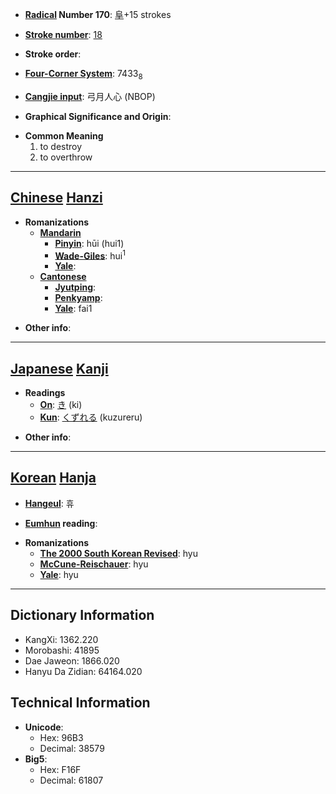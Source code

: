 * '''[[Wiktionary:Chinese radical index| Radical]] Number 170''': [[Wiktionary:Chinese radical index 阜|阜]]+15 strokes

* '''[[Wiktionary:Chinese total strokes index|Stroke number]]''': [[Wiktionary:Chinese total strokes index 18|18]]

* '''Stroke order''': 

* '''[[Wiktionary:Chinese four corner index|Four-Corner System]]''': 7433<sub>8</sub>

* '''[[Wiktionary:Chinese Cangjie index|Cangjie input]]''': 弓月人心 (NBOP)

* '''Graphical Significance and Origin''': 

* '''Common Meaning'''
*#to destroy
*# to overthrow


----

== [[Chinese]] [[Hanzi]] ==

* '''Romanizations'''
** '''[[Mandarin]]'''
*** '''[[Pinyin]]''': hūi (hui1)
*** '''[[Wade-Giles]]''': hui<sup>1</sup>
*** '''[[Yale]]''': 
** '''[[Cantonese]]'''
*** '''[[Jyutping]]''':
*** '''[[Penkyamp]]''': 
*** '''[[Yale]]''': fai1

* '''Other info''': 

----

== [[Japanese]] [[Kanji]] ==

* '''Readings'''
** '''[[On]]''': [[き]] (ki)
** '''[[Kun]]''': [[くずれる]] (kuzureru)

* '''Other info''':  

----

== [[Korean]] [[Hanja]] ==

* '''[[Hangeul]]''': 휴

* '''[[Eumhun]] reading''': 

* '''Romanizations'''
** '''[[The 2000 South Korean Revised Romanization|The 2000 South Korean Revised]]''': hyu
** '''[[McCune-Reischauer]]''': hyu
** '''[[Yale]]''': hyu

----

== Dictionary Information ==

* KangXi: 1362.220
* Morobashi: 41895
* Dae Jaweon: 1866.020
* Hanyu Da Zidian: 64164.020

== Technical Information ==

* '''Unicode''':
** Hex: 96B3
** Decimal: 38579
* '''Big5''':
** Hex: F16F
** Decimal: 61807